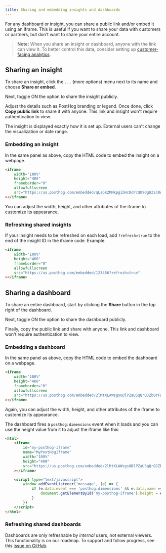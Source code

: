```yaml
---
title: Sharing and embedding insights and dashboards
---
```


For any dashboard or insight, you can share a public link and/or embed it using an iframe. This is useful if you want to share your data with customers or partners, but don't want to share your entire account.

> **Note:** When you share an insight or dashboard, anyone with the link can view it. To better control this data, consider setting up [customer-facing analytics](/tutorials/customer-facing-analytics).

## Sharing an insight

To share an insight, click the `...` (more options) menu next to its name and choose **Share or embed**.

<ProductScreenshot 
    imageLight = {shareOrEmbedLight} 
    imageDark = {shareOrEmbedDark}
    classes="rounded"
    alt="Sharing an insight via the PostHog app"
/>

Next, toggle ON the option to share the insight publicly.

<ProductScreenshot
    imageLight = {sharePubliclyLight} 
    imageDark = {sharePubliclyDark}
    classes="rounded"
    alt="Share PostHog insight publicly"
/>


Adjust the details such as PostHog branding or legend. Once done, click **Copy public link** to share it with anyone. This link and insight won't require authentication to view.

<ProductScreenshot
    imageLight = {embedInsightLight} 
    imageDark = {embedInsightDark}
    classes="rounded"
    alt="Sharing an insight via the PostHog app"
/>

The insight is displayed exactly how it is set up. External users can't change the visualization or date range.

### Embedding an insight

In the same panel as above, copy the HTML code to embed the insight on a webpage.

```html
<iframe 
    width="100%" 
    height="400" 
    frameborder="0" 
    allowfullscreen 
    src="https://us.posthog.com/embedded/qLsGKZMMkpgibHcDcPcQUY0gUZzcRA"
></iframe>
```

You can adjust the width, height, and other attributes of the iframe to customize its appearance.

### Refreshing shared insights

If your insight needs to be refreshed on each load, add `?refresh=true` to the end of the insight ID in the iframe code. Example:

```html
<iframe 
    width="100%" 
    height="400" 
    frameborder="0" 
    allowfullscreen 
    src="https://us.posthog.com/embedded/123456?refresh=true"
></iframe>
```

## Sharing a dashboard

To share an entire dashboard, start by clicking the **Share** button in the top right of the dashboard. 

<ProductScreenshot
    imageLight = 'https://res.cloudinary.com/dmukukwp6/image/upload/v1715335397/posthog.com/contents/images/docs/product-analytics/embed-dash-light.png'
    imageDark = 'https://res.cloudinary.com/dmukukwp6/image/upload/v1715335397/posthog.com/contents/images/docs/product-analytics/embed-dash-dark.png'
    classes="rounded"
    alt="Sharing a dashboard via the PostHog app"
/>

Next, toggle ON the option to share the dashboard publicly.

Finally, copy the public link and share with anyone. This link and dashboard won't require authentication to view. 

### Embedding a dashboard

In the same panel as above, copy the HTML code to embed the dashboard on a webpage.

```html
<iframe 
    width="100%" 
    height="400" 
    frameborder="0" 
    allowfullscreen 
    src="https://us.posthog.com/embedded/2lMtXLAWsgsUDlPZaUSqQrQJZbOrFw"
></iframe>
```

Again, you can adjust the width, height, and other attributes of the iframe to customize its appearance. 

The dashboard fires a `posthog:dimensions` event when it loads and you can use the height value from it to adjust the iframe like this:

```html
<html>
    <iframe
        id="my-posthog-iframe"
        name="MyPostHogIframe"
        width="100%"
        height="400"
        src="https://us.posthog.com/embedded/2lMtXLAWsgsUDlPZaUSqQrQJZbOrFw"
    ></iframe>

    <script type="text/javascript">
        window.addEventListener('message', (e) => {
            if (e.data.event === 'posthog:dimensions' && e.data.name === 'MyPostHogIframe') {
                document.getElementById('my-posthog-iframe').height = e.data.height
            }
        })
    </script>
</html>
```

### Refreshing shared dashboards

Dashboards are only refreshable by *internal* users, not external viewers. This functionality is on our roadmap. To support and follow progress, see this [issue on GitHub](https://github.com/PostHog/posthog/issues/10563).

